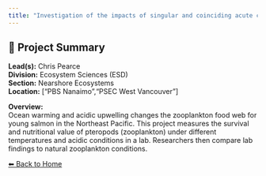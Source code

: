 ```yaml
---
title: "Investigation of the impacts of singular and coinciding acute climate stressors on the nutritional quality of the pteropod Limacina helicina, a juvenile Pacific salmon dietary species"
---
```


## 🧬 Project Summary

**Lead(s):** Chris Pearce  
**Division:** Ecosystem Sciences (ESD)  
**Section:** Nearshore Ecosystems  
**Location:** ["PBS Nanaimo","PSEC West Vancouver"]  

**Overview:**  
Ocean warming and acidic upwelling changes the zooplankton food web for young salmon in the Northeast Pacific. This project measures the survival and nutritional value of pteropods (zooplankton) under different temperatures and acidic conditions in a lab. Researchers then compare lab findings to natural zooplankton conditions.

[⬅ Back to Home](../index.qmd)
